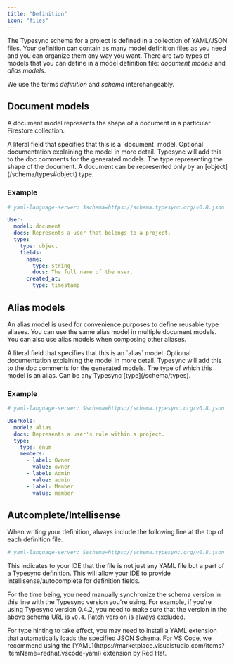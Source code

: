 ```yaml
---
title: "Definition"
icon: "files"
---
```


The Typesync schema for a project is defined in a collection of YAML/JSON files. Your definition can contain as many model definition files as you need and you can organize them any way you want. There are two types of models that you can define in a model definition file: _document models_ and _alias models_.

<Note>We use the terms _definition_ and _schema_ interchangeably.</Note>

## Document models

A document model represents the shape of a document in a particular Firestore collection.

<ParamField path="model" type='"document"' required>
  A literal field that specifies that this is a `document` model.
</ParamField>

<ParamField path="docs" type="string">
  Optional documentation explaining the model in more detail. Typesync will add
  this to the doc comments for the generated models.
</ParamField>

<ParamField path="type" type="hash" required>
  The type representing the shape of the document. A document can be represented
  only by an [object](/schema/types#object) type.
</ParamField>

### Example

```yaml user.yml
# yaml-language-server: $schema=https://schema.typesync.org/v0.8.json

User:
  model: document
  docs: Represents a user that belongs to a project.
  type:
    type: object
    fields:
      name:
        type: string
        docs: The full name of the user.
      created_at:
        type: timestamp
```

## Alias models

An alias model is used for convenience purposes to define reusable type aliases. You can use the same alias model in multiple document models. You can also use alias models when composing other aliases.

<ParamField path="model" type='"alias"' required>
  A literal field that specifies that this is an `alias` model.
</ParamField>

<ParamField path="docs" type="string">
  Optional documentation explaining the model in more detail. Typesync will add
  this to the doc comments for the generated models.
</ParamField>

<ParamField path="type" type="string | hash" required>
  The type of which this model is an alias. Can be any Typesync
  [type](/schema/types).
</ParamField>

### Example

```yaml user.yml
# yaml-language-server: $schema=https://schema.typesync.org/v0.8.json

UserRole:
  model: alias
  docs: Represents a user's role within a project.
  type:
    type: enum
    members:
      - label: Owner
        value: owner
      - label: Admin
        value: admin
      - label: Member
        value: member
```

## Autcomplete/Intellisense

When writing your definition, always include the following line at the top of each definition file.

```yaml
# yaml-language-server: $schema=https://schema.typesync.org/v0.8.json
```

This indicates to your IDE that the file is not just any YAML file but a part of a Typesync definition. This will allow your IDE to provide Intellisense/autocomplete for definition fields.

For the time being, you need manually synchronize the schema version in this
line with the Typesync version you're using. For example, if you're using
Typesync version 0.4.2, you need to make sure that the version in the above
schema URL is `v0.4`. Patch version is always excluded.

<Tip>
  For type hinting to take effect, you may need to install a YAML extension that
  automatically loads the specified JSON Schema. For VS Code, we recommend using
  the
  [YAML](https://marketplace.visualstudio.com/items?itemName=redhat.vscode-yaml)
  extension by Red Hat.
</Tip>
